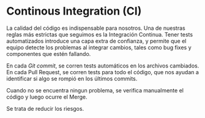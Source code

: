 # Continous Integration (CI)

La calidad del código es indispensable para nosotros. Una de nuestras reglas más estrictas que seguimos es la Integración Continua. 
Tener tests automatizados introduce una capa extra de confianza, y permite que el equipo detecte los problemas al integrar cambios, tales como bug fixes y componentes que estén fallando.

En cada *Git commit*, se corren tests automáticos en los archivos cambiados. En cada Pull Request, se corren tests para todo el código, que nos ayudan a identificar si algo se rompió en los últimos commits.

Cuando no se encuentra ningun problema, se verifica manualmente el código y luego ocurre el Merge.

Se trata de reducir los riesgos.

